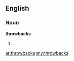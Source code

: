 ==English==

===Noun===
'''throwbacks'''

# {{plural of|[[throwback]]}}

[[ar:throwbacks]]
[[my:throwbacks]]